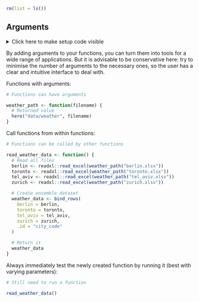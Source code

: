 ```r
rm(list = ls())
```


## Arguments {#args}

<details><summary>Click here to make setup code visible</summary>
```r
### Arguments

```
```r
library(tidyverse)
library(here)
```
</details>

By adding arguments to your functions, you can turn them into tools for a wide range of applications.
But it is advisable to be conservative here: try to minimise the number of arguments to the necessary ones, so the user has a clear and intuitive interface to deal with.

Functions with arguments:

```r
# Functions can have arguments
```
```r
weather_path <- function(filename) {
  # Returned value
  here("data/weather", filename)
}
```

Call functions from within functions:

```r
# Functions can be called by other functions
```
```r
read_weather_data <- function() {
  # Read all files
  berlin <- readxl::read_excel(weather_path("berlin.xlsx"))
  toronto <- readxl::read_excel(weather_path("toronto.xlsx"))
  tel_aviv <- readxl::read_excel(weather_path("tel_aviv.xlsx"))
  zurich <- readxl::read_excel(weather_path("zurich.xlsx"))

  # Create ensemble dataset
  weather_data <- bind_rows(
    berlin = berlin,
    toronto = toronto,
    tel_aviv = tel_aviv,
    zurich = zurich,
    .id = "city_code"
  )

  # Return it
  weather_data
}
```

Always immediately test the newly created function by running it (best with varying parameters):

```r
# Still need to run a function
```
```r
read_weather_data()
```
